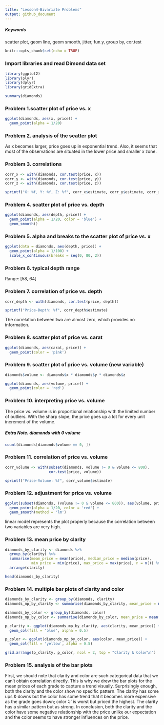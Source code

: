 ```yaml
---
title: "Lesson4-Bivariate Problems"
output: github_document
---
```


##### Keywords
scatter plot, geom line, geom smooth, jitter, fun.y, group by, cor.test

```r
knitr::opts_chunk$set(echo = TRUE)
```

### Import libraries and read Dimond data set
```r
library(ggplot2)
library(plyr)
library(dplyr)
library(gridExtra)

summary(diamonds)
```

### Problem 1.scatter plot of price vs. x
```r
ggplot(diamonds, aes(x, price)) +
  geom_point(alpha = 1/20)
```

### Problem 2. analysis of the scatter plot
As x becomes larger, price goes up in exponential trend. Also, it seems that most of the observations are situated in the lower price and smaller x zone.

### Problem 3. correlations
```r
corr_x <- with(diamonds, cor.test(price, x))
corr_y <- with(diamonds, cor.test(price, y))
corr_z <- with(diamonds, cor.test(price, z))

sprintf("X: %f, Y: %f, Z: %f", corr_x$estimate, corr_y$estimate, corr_z$estimate)
```

### Problem 4. scatter plot of price vs. depth
```r
ggplot(diamonds, aes(depth, price)) +
  geom_point(alpha = 1/20, color = 'blue') +
  geom_smooth()
```

### Problem 5. alpha and breaks to the scatter plot of price vs. x
```r
ggplot(data = diamonds, aes(depth, price)) + 
  geom_point(alpha = 1/100) +
  scale_x_continuous(breaks = seq(0, 80, 2))
```

### Problem 6. typical depth range
Range: [58, 64]

### Problem 7. correlation of price vs. depth
```r
corr_depth <- with(diamonds, cor.test(price, depth))

sprintf("Price-Depth: %f", corr_depth$estimate)
```
The correlation between two are almost zero, which provides no information.

### Problem 8. scatter plot of price vs. carat
```r
ggplot(diamonds, aes(carat, price)) +
  geom_point(color = 'pink')
```

### Problem 9. scatter plot of price vs. volume (new variable)
```r
diamonds$volume <- diamonds$x * diamonds$y * diamonds$z

ggplot(diamonds, aes(volume, price)) +
  geom_point(color = 'red')
```

### Problem 10. interpreting price vs. volume
The price vs. volume is in proportional relationship with the limited number of outliers. With the sharp slope, the price goes up a lot for every unit increment of the volume.

##### Extra Note. diamonds with 0 volume
```r
count(diamonds[diamonds$volume == 0, ])
```

### Problem 11. correlation of price vs. volume
```r
corr_volume <- with(subset(diamonds, volume != 0 & volume <= 800),
                    cor.test(price, volume))

sprintf("Price-Volume: %f", corr_volume$estimate)
```

### Problem 12. adjustment for price vs. volume
```r
ggplot(subset(diamonds, (volume != 0 & volume <= 800)), aes(volume, price)) +
  geom_point(alpha = 1/20, color = 'red') +
  geom_smooth(method = 'lm')
```

linear model represents the plot properly because the correlation between two variables are very high.

### Problem 13. mean price by clarity
```r
diamonds_by_clarity <- diamonds %>%
  group_by(clarity) %>%
  summarise(mean_price = mean(price), median_price = median(price),
            min_price = min(price), max_price = max(price), n = n()) %>%
  arrange(clarity)

head(diamonds_by_clarity)
```

### Problem 14. multiple bar plots of clarity and color
```r
diamonds_by_clarity <- group_by(diamonds, clarity)
diamonds_mp_by_clarity <- summarise(diamonds_by_clarity, mean_price = mean(price))

diamonds_by_color <- group_by(diamonds, color)
diamonds_mp_by_color <- summarise(diamonds_by_color, mean_price = mean(price))

p_clarity <- ggplot(diamonds_mp_by_clarity, aes(clarity, mean_price)) +
  geom_col(fill = 'blue', alpha = 0.5)

p_color <- ggplot(diamonds_mp_by_color, aes(color, mean_price)) +
  geom_col(fill = 'yellow', alpha = 0.5)

grid.arrange(p_clarity, p_color, ncol = 2, top = "Clarity & Color\n")
```

### Problem 15. analysis of the bar plots
First, we should note that clarity and color are such categorical data that we can't obtain correlation directly. This is why we drew the bar plots for the mean prices of each grade to capture a trend visually. Surprisingly enough, both the clarity and the color show no specific pattern. The clarity has some ups & downs but the color has some trend that it becomes more expensive as the grade goes down; color 'J' is worst but priced the highest. The clarity has a similar pattern but as strong. In conclusion, both the clarity and the color have some negative relationship with the price unlike our expectation and the color seems to have stronger influences on the price.